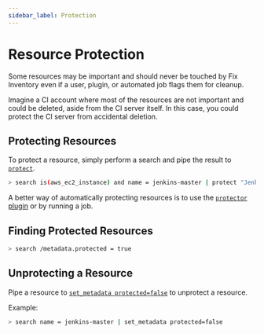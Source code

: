 ```yaml
---
sidebar_label: Protection
---
```


# Resource Protection

Some resources may be important and should never be touched by Fix Inventory even if a user, plugin, or automated job flags them for cleanup.

Imagine a CI account where most of the resources are not important and could be deleted, aside from the CI server itself. In this case, you could protect the CI server from accidental deletion.

## Protecting Resources

To protect a resource, simply perform a search and pipe the result to [`protect`](../../reference/cli/protect.mdx).

```bash
> search is(aws_ec2_instance) and name = jenkins-master | protect "Jenkins Master"
```

A better way of automatically protecting resources is to use the [`protector` plugin](../../reference/components/plugins/protector.mdx) or by running a job.

## Finding Protected Resources

```bash
> search /metadata.protected = true
```

## Unprotecting a Resource

Pipe a resource to [`set_metadata protected=false`](../../reference/cli/set_metadata.mdx) to unprotect a resource.

Example:

```bash
> search name = jenkins-master | set_metadata protected=false
```
